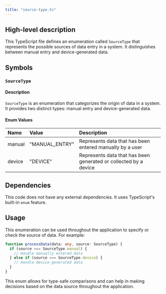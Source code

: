 ```yaml
---
title: "source-type.ts"
---
```


## High-level description
This TypeScript file defines an enumeration called `SourceType` that represents the possible sources of data entry in a system. It distinguishes between manual entry and device-generated data.

## Symbols

### `SourceType`
#### Description
`SourceType` is an enumeration that categorizes the origin of data in a system. It provides two distinct types: manual entry and device-generated data.

#### Enum Values
| Name | Value | Description |
|:-----|:------|:------------|
| manual | "MANUAL_ENTRY" | Represents data that has been entered manually by a user |
| device | "DEVICE" | Represents data that has been generated or collected by a device |

## Dependencies
This code does not have any external dependencies. It uses TypeScript's built-in `enum` feature.

## Usage
This enumeration can be used throughout the application to specify or check the source of data. For example:

```typescript
function processData(data: any, source: SourceType) {
  if (source === SourceType.manual) {
    // Handle manually entered data
  } else if (source === SourceType.device) {
    // Handle device-generated data
  }
}
```

This enum allows for type-safe comparisons and can help in making decisions based on the data source throughout the application.